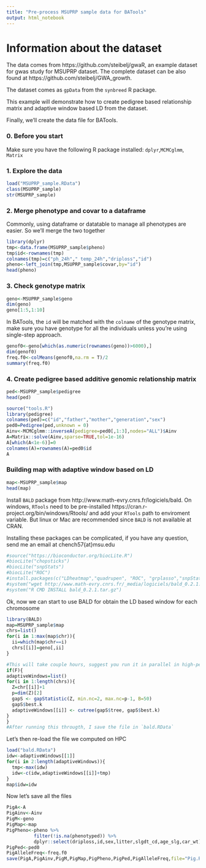 ```yaml
---
title: "Pre-process MSUPRP sample data for BATools"
output: html_notebook
---
```


# Information about the dataset

The data comes from https://github.com/steibelj/gwaR, an example dataset for gwas study for MSUPRP dataset. The complete dataset can be also found at https://github.com/steibelj/GWA_growth.

The dataset comes as `gpData` from the `synbreed` R package.

This example will demonstrate how to create pedigree based relationship matrix and adaptive window based LD from the dataset.

Finally, we'll create the data file for BATools.

### 0. Before you start
Make sure you have the following R package installed: `dplyr`,`MCMCglmm`, `Matrix`


### 1. Explore the data 

```r
load("MSUPRP_sample.RData")
class(MSUPRP_sample)
str(MSUPRP_sample)
```

### 2. Merge phenotype and covar to a dataframe
Commonly, using dataframe or datatable to manage all phenotypes are easier. So we'll merge the two together
```r
library(dplyr)
tmp<-data.frame(MSUPRP_sample$pheno)
tmp$id<-rownames(tmp)
colnames(tmp)=c("ph_24h"," temp_24h","driploss","id")
pheno<-left_join(tmp,MSUPRP_sample$covar,by="id")
head(pheno)
```


### 3. Check genotype matrix
```r
geno<-MSUPRP_sample$geno
dim(geno)
geno[1:5,1:10]
```

In BATools, the `id` will be matched with the `colname` of the genotype matrix, make sure you have genotype for all the individuals unless you're using single-step approach.

```r
genof0<-geno[which(as.numeric(rownames(geno))>6000),]
dim(genof0)
freq.f0<-colMeans(genof0,na.rm = T)/2
summary(freq.f0)
```


### 4. Create pedigree based additive genomic relationship matrix
```r
ped<-MSUPRP_sample$pedigree
head(ped)
```

```r
source("tools.R")
library(pedigree)
colnames(ped)=c("id","father","mother","generation","sex")
ped0=Pedigree(ped,unknown = 0)
Ainv<-MCMCglmm::inverseA(pedigree=ped0[,1:3],nodes="ALL")$Ainv
A=Matrix::solve(Ainv,sparse=TRUE,tol=1e-16)
A[which(A<1e-6)]=0
colnames(A)=rownames(A)=ped0$id
A
```


### Building map with adaptive window based on LD
```r
map<-MSUPRP_sample$map
head(map)
```

Install `BALD` package from http://www.math-evry.cnrs.fr/logiciels/bald. On windows, `RTools` need to be pre-installed https://cran.r-project.org/bin/windows/Rtools/ and add your `RTools` path to enviroment variable. But linux or Mac are recommended since `BALD` is not available at CRAN. 

Installing these packages can be complicated, if you have any question, send me an email at chench57{at}msu.edu

```r
#source("https://bioconductor.org/biocLite.R")
#biocLite("chopsticks")
#biocLite("snpStats")
#biocLite("ROC")
#install.packages(c("LDheatmap","quadrupen", "ROC", "grplasso","snpStats"))
#system("wget http://www.math-evry.cnrs.fr/_media/logiciels/bald_0.2.1.tar.gz")
#system("R CMD INSTALL bald_0.2.1.tar.gz")
```

Ok, now we can start to use BALD for obtain the LD based window for each chromosome
```r
library(BALD)
map=MSUPRP_sample$map
chrs=list()
for(i in 1:max(map$chr)){
  ii=which(map$chr==i)
  chrs[[i]]=geno[,ii]
}

#This will take couple hours, suggest you run it in parallel in high-performance computing (HPC) platform, which was what I did. 
if(F){
adaptiveWindows=list()
for(i in 1:length(chrs)){
  Z=chr[[i]]+1
  p=dim(Z)[2]
  gapS <- gapStatistic(Z, min.nc=2, max.nc=p-1, B=50)
  gapS$best.k
  adaptiveWindows[[i]] <- cutree(gapS$tree, gapS$best.k)
}
}
#After running this througth, I save the file in `bald.RData`
```

Let's then re-load the file we computed on HPC
```r
load("bald.RData")
idw<-adaptiveWindows[[1]]
for(i in 2:length(adaptiveWindows)){
  tmp<-max(idw)
  idw<-c(idw,adaptiveWindows[[i]]+tmp)
}
map$idw=idw
```

Now let's save all the files
```r
PigA<-A
PigAinv<-Ainv
PigM<-geno
PigMap<-map
PigPheno<-pheno %>% 
          filter(!is.na(phenotyped)) %>% 
          dplyr::select(driploss,id,sex,litter,slgdt_cd,age_slg,car_wt)
PigPed<-ped0
PigAlleleFreq<-freq.f0
save(PigA,PigAinv,PigM,PigMap,PigPheno,PigPed,PigAlleleFreq,file="Pig.RData")
```


